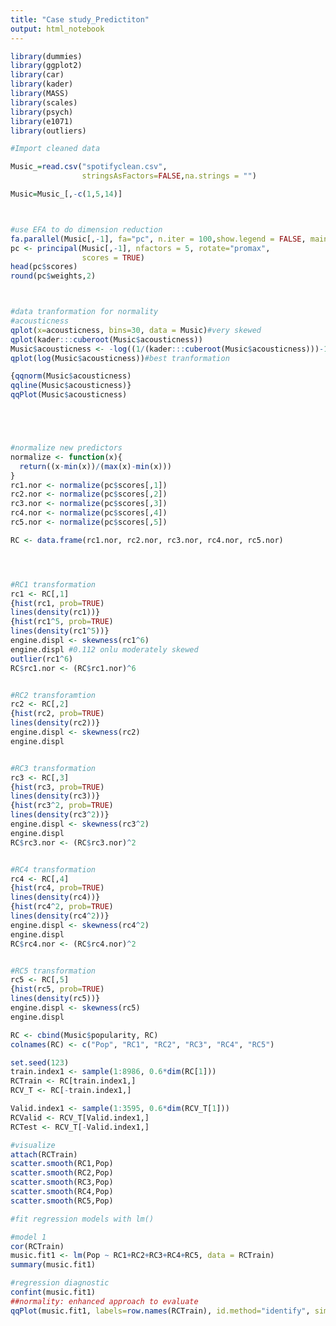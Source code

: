 ---
title: "Case study_Predictiton"
output: html_notebook
---

```{r}
library(dummies)
library(ggplot2)
library(car)
library(kader)
library(MASS)
library(scales)
library(psych)
library(e1071)
library(outliers)
```


```{r}
#Import cleaned data

Music_=read.csv("spotifyclean.csv",
                stringsAsFactors=FALSE,na.strings = "")

Music=Music_[,-c(1,5,14)]



#use EFA to do dimension reduction
fa.parallel(Music[,-1], fa="pc", n.iter = 100,show.legend = FALSE, main = "Scree plot")#choose 5 pcs
pc <- principal(Music[,-1], nfactors = 5, rotate="promax",
                scores = TRUE)
head(pc$scores)
round(pc$weights,2)



#data tranformation for normality
#acousticness
qplot(x=acousticness, bins=30, data = Music)#very skewed
qplot(kader:::cuberoot(Music$acousticness))
Music$acousticness <- -log((1/(kader:::cuberoot(Music$acousticness)))-1, base = exp(1))
qplot(log(Music$acousticness))#best tranformation

{qqnorm(Music$acousticness)
qqline(Music$acousticness)}
qqPlot(Music$acousticness)





#normalize new predictors
normalize <- function(x){
  return((x-min(x))/(max(x)-min(x)))
}
rc1.nor <- normalize(pc$scores[,1])
rc2.nor <- normalize(pc$scores[,2])
rc3.nor <- normalize(pc$scores[,3])
rc4.nor <- normalize(pc$scores[,4])
rc5.nor <- normalize(pc$scores[,5])

RC <- data.frame(rc1.nor, rc2.nor, rc3.nor, rc4.nor, rc5.nor) 




#RC1 transformation
rc1 <- RC[,1]
{hist(rc1, prob=TRUE)
lines(density(rc1))}
{hist(rc1^5, prob=TRUE)
lines(density(rc1^5))}
engine.displ <- skewness(rc1^6)
engine.displ #0.112 onlu moderately skewed
outlier(rc1^6)
RC$rc1.nor <- (RC$rc1.nor)^6


#RC2 transforamtion
rc2 <- RC[,2]
{hist(rc2, prob=TRUE)
lines(density(rc2))}
engine.displ <- skewness(rc2)
engine.displ


#RC3 transformation
rc3 <- RC[,3]
{hist(rc3, prob=TRUE)
lines(density(rc3))}
{hist(rc3^2, prob=TRUE)
lines(density(rc3^2))}
engine.displ <- skewness(rc3^2)
engine.displ
RC$rc3.nor <- (RC$rc3.nor)^2


#RC4 transformation
rc4 <- RC[,4]
{hist(rc4, prob=TRUE)
lines(density(rc4))}
{hist(rc4^2, prob=TRUE)
lines(density(rc4^2))}
engine.displ <- skewness(rc4^2)
engine.displ
RC$rc4.nor <- (RC$rc4.nor)^2 


#RC5 transformation
rc5 <- RC[,5]
{hist(rc5, prob=TRUE)
lines(density(rc5))}
engine.displ <- skewness(rc5)
engine.displ

RC <- cbind(Music$popularity, RC)
colnames(RC) <- c("Pop", "RC1", "RC2", "RC3", "RC4", "RC5")

```

```{r}

set.seed(123)
train.index1 <- sample(1:8986, 0.6*dim(RC[1]))
RCTrain <- RC[train.index1,]
RCV_T <- RC[-train.index1,]

Valid.index1 <- sample(1:3595, 0.6*dim(RCV_T[1]))
RCValid <- RCV_T[Valid.index1,]
RCTest <- RCV_T[-Valid.index1,]

#visualize 
attach(RCTrain)
scatter.smooth(RC1,Pop)
scatter.smooth(RC2,Pop)
scatter.smooth(RC3,Pop)
scatter.smooth(RC4,Pop)
scatter.smooth(RC5,Pop)
```

```{r}
#fit regression models with lm()

#model 1
cor(RCTrain)
music.fit1 <- lm(Pop ~ RC1+RC2+RC3+RC4+RC5, data = RCTrain)
summary(music.fit1)

#regression diagnostic
confint(music.fit1)
##normality: enhanced approach to evaluate
qqPlot(music.fit1, labels=row.names(RCTrain), id.method="identify", simulate=TRUE, main="Q-Q Plot")
```

